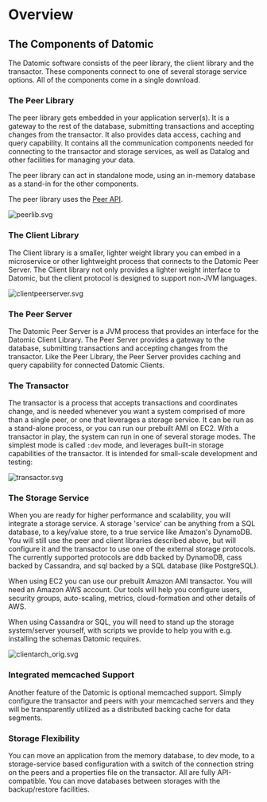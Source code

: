 Overview
========

The Components of Datomic
-------------------------

The Datomic software consists of the peer library, the client library and the transactor. These components connect to one of several storage service options. All of the components come in a single download.



### The Peer Library

The peer library gets embedded in your application server(s). It is a gateway to the rest of the database, submitting transactions and accepting changes from the transactor. It also provides data access, caching and query capability. It contains all the communication components needed for connecting to the transactor and storage services, as well as Datalog and other facilities for managing your data.

The peer library can act in standalone mode, using an in-memory database as a stand-in for the other components.

The peer library uses the [Peer API](../clojure/index.html).

![peerlib.svg](../images/peerlib.svg)







### The Client Library

The Client library is a smaller, lighter weight library you can embed in a microservice or other lightweight process that connects to the Datomic Peer Server. The Client library not only provides a lighter weight interface to Datomic, but the client protocol is designed to support non-JVM languages.

![clientpeerserver.svg](../images/clientpeerserver.svg)







### The Peer Server

The Datomic Peer Server is a JVM process that provides an interface for the Datomic Client Library. The Peer Server provides a gateway to the database, submitting transactions and accepting changes from the transactor. Like the Peer Library, the Peer Server provides caching and query capability for connected Datomic Clients.





### The Transactor

The transactor is a process that accepts transactions and coordinates change, and is needed whenever you want a system comprised of more than a single peer, or one that leverages a storage service. It can be run as a stand-alone process, or you can run our prebuilt AMI on EC2. With a transactor in play, the system can run in one of several storage modes. The simplest mode is called `:dev` mode, and leverages built-in storage capabilities of the transactor. It is intended for small-scale development and testing:

![transactor.svg](../images/transactor.svg)







### The Storage Service

When you are ready for higher performance and scalability, you will integrate a storage service. A storage 'service' can be anything from a SQL database, to a key/value store, to a true service like Amazon's DynamoDB. You will still use the peer and client libraries described above, but will configure it and the transactor to use one of the external storage protocols. The currently supported protocols are ddb backed by DynamoDB, cass backed by Cassandra, and sql backed by a SQL database (like PostgreSQL).

When using EC2 you can use our prebuilt Amazon AMI transactor. You will need an Amazon AWS account. Our tools will help you configure users, security groups, auto-scaling, metrics, cloud-formation and other details of AWS.

When using Cassandra or SQL, you will need to stand up the storage system/server yourself, with scripts we provide to help you with e.g. installing the schemas Datomic requires.

![clientarch_orig.svg](../images/clientarch_orig.svg)







### Integrated memcached Support

Another feature of the Datomic is optional memcached support. Simply configure the transactor and peers with your memcached servers and they will be transparently utilized as a distributed backing cache for data segments.





### Storage Flexibility

You can move an application from the memory database, to dev mode, to a storage-service based configuration with a switch of the connection string on the peers and a properties file on the transactor. All are fully API-compatible. You can move databases between storages with the backup/restore facilities.